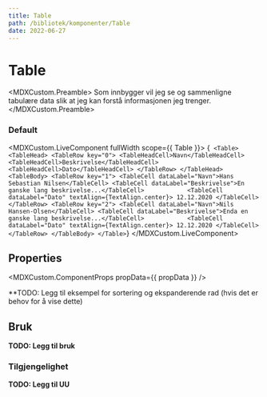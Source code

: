 ```yaml
---
title: Table
path: /bibliotek/komponenter/Table
date: 2022-06-27
---
```




# Table

<MDXCustom.Preamble>
  Som innbygger vil jeg se og sammenligne tabulære data slik at jeg kan forstå informasjonen jeg trenger.
</MDXCustom.Preamble>

### Default

<MDXCustom.LiveComponent fullWidth scope={{ Table }}>
  {`
    <Table>
        <TableHead>
          <TableRow key="0">
            <TableHeadCell>Navn</TableHeadCell>
            <TableHeadCell>Beskrivelse</TableHeadCell>           
            <TableHeadCell>Dato</TableHeadCell>
          </TableRow>
        </TableHead>
        <TableBody>
          <TableRow key="1">
            <TableCell dataLabel="Navn">Hans Sebastian Nilsen</TableCell>
            <TableCell dataLabel="Beskrivelse">En ganske lang beskrivelse...</TableCell>           
            <TableCell dataLabel="Dato" textAlign={TextAlign.center}>
              12.12.2020
            </TableCell>
          </TableRow>
          <TableRow key="2">
            <TableCell dataLabel="Navn">Nils Hansen-Olsen</TableCell>
            <TableCell dataLabel="Beskrivelse">Enda en ganske lang beskrivelse...</TableCell>           
            <TableCell dataLabel="Dato" textAlign={TextAlign.center}>
              12.12.2020
            </TableCell>
          </TableRow>
        </TableBody>
      </Table>`}
</MDXCustom.LiveComponent>

## Properties

<MDXCustom.ComponentProps propData={{ propData }} />

\*\*TODO: Legg til eksempel for sortering og ekspanderende rad (hvis det er behov for å vise dette)

## Bruk

**TODO: Legg til bruk**

### Tilgjengelighet

**TODO: Legg til UU**
